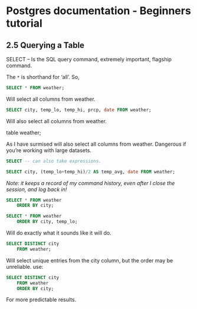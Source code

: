 Postgres documentation - Beginners tutorial
===========================================

2.5 Querying a Table
--------------------

SELECT -- Is the SQL query command, extremely important, flagship command.

The `*` is shorthand for 'all'. So,

```sql

SELECT * FROM weather;

```

Will select all columns from weather.

```sql

SELECT city, temp_lo, temp_hi, prcp, date FROM weather;

```

Will also select all columns from weather.

table weather;

As I have surmised will also select all columns from weather. Dangerous if you're working with large datasets.

```sql

SELECT -- can also take expressions.

```

```sql

SELECT city, (temp_lo+temp_hi)/2 AS temp_avg, date FROM weather;

```

*Note: it keeps a record of my command history, even after I close the session, and log back in!*

```sql

SELECT * FROM weather
	ORDER BY city;

```

```sql

SELECT * FROM weather
	ORDER BY city, temp_lo;

```

Will do exactly what it sounds like it will do.

```sql

SELECT DISTINCT city
	FROM weather;

```

Will select unique entries from the city column, but the order may be unreliable. use:

```sql

SELECT DISTINCT city
	FROM weather
	ORDER BY city;

```

For more predictable results.


